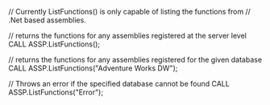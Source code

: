 // Currently ListFunctions() is only capable of listing the functions from
// .Net based assemblies.

// returns the functions for any assemblies registered at the server level
CALL ASSP.ListFunctions();

// returns the functions for any assemblies registered for the given database
CALL ASSP.ListFunctions("Adventure Works DW");

// Throws an error if the specified database cannot be found
CALL ASSP.ListFunctions("Error");